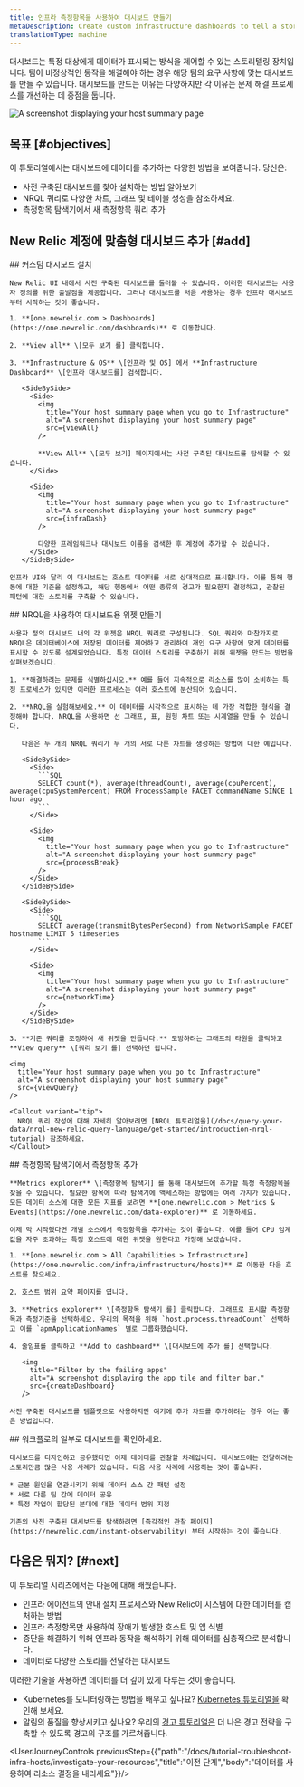 ```yaml
---
title: 인프라 측정항목을 사용하여 대시보드 만들기
metaDescription: Create custom infrastructure dashboards to tell a story about your system.
translationType: machine
---
```









대시보드는 특정 대상에게 데이터가 표시되는 방식을 제어할 수 있는 스토리텔링 장치입니다. 팀이 비정상적인 동작을 해결해야 하는 경우 해당 팀의 요구 사항에 맞는 대시보드를 만들 수 있습니다. 대시보드를 만드는 이유는 다양하지만 각 이유는 문제 해결 프로세스를 개선하는 데 중점을 둡니다.

<img
  title="Your host summary page when you go to Infrastructure"
  alt="A screenshot displaying your host summary page"
  src={customDash}
/>

## 목표 [#objectives]

이 튜토리얼에서는 대시보드에 데이터를 추가하는 다양한 방법을 보여줍니다. 당신은:

* 사전 구축된 대시보드를 찾아 설치하는 방법 알아보기
* NRQL 쿼리로 다양한 차트, 그래프 및 테이블 생성을 참조하세요.
* 측정항목 탐색기에서 새 측정항목 쿼리 추가

## New Relic 계정에 맞춤형 대시보드 추가 [#add]

<Steps>
  <Step>
    ## 커스텀 대시보드 설치

    New Relic UI 내에서 사전 구축된 대시보드를 둘러볼 수 있습니다. 이러한 대시보드는 사용자 정의를 위한 출발점을 제공합니다. 그러나 대시보드를 처음 사용하는 경우 인프라 대시보드부터 시작하는 것이 좋습니다.

    1. **[one.newrelic.com > Dashboards](https://one.newrelic.com/dashboards)** 로 이동합니다.

    2. **View all** \[모두 보기 를] 클릭합니다.

    3. **Infrastructure & OS** \[인프라 및 OS] 에서 **Infrastructure Dashboard** \[인프라 대시보드를] 검색합니다.

       <SideBySide>
         <Side>
           <img
             title="Your host summary page when you go to Infrastructure"
             alt="A screenshot displaying your host summary page"
             src={viewAll}
           />

           **View All** \[모두 보기] 페이지에서는 사전 구축된 대시보드를 탐색할 수 있습니다.
         </Side>

         <Side>
           <img
             title="Your host summary page when you go to Infrastructure"
             alt="A screenshot displaying your host summary page"
             src={infraDash}
           />

           다양한 프레임워크나 대시보드 이름을 검색한 후 계정에 추가할 수 있습니다.
         </Side>
       </SideBySide>

    인프라 UI와 달리 이 대시보드는 호스트 데이터를 서로 상대적으로 표시합니다. 이를 통해 행동에 대한 기준을 설정하고, 해당 행동에서 어떤 종류의 경고가 필요한지 결정하고, 관찰된 패턴에 대한 스토리를 구축할 수 있습니다.
  </Step>

  <Step>
    ## NRQL을 사용하여 대시보드용 위젯 만들기

    사용자 정의 대시보드 내의 각 위젯은 NRQL 쿼리로 구성됩니다. SQL 쿼리와 마찬가지로 NRQL은 데이터베이스에 저장된 데이터를 제어하고 관리하여 개인 요구 사항에 맞게 데이터를 표시할 수 있도록 설계되었습니다. 특정 데이터 스토리를 구축하기 위해 위젯을 만드는 방법을 살펴보겠습니다.

    1. **해결하려는 문제를 식별하십시오.** 예를 들어 지속적으로 리소스를 많이 소비하는 특정 프로세스가 있지만 이러한 프로세스는 여러 호스트에 분산되어 있습니다.

    2. **NRQL을 실험해보세요.** 이 데이터를 시각적으로 표시하는 데 가장 적합한 형식을 결정해야 합니다. NRQL을 사용하면 선 그래프, 표, 원형 차트 또는 시계열을 만들 수 있습니다.

       다음은 두 개의 NRQL 쿼리가 두 개의 서로 다른 차트를 생성하는 방법에 대한 예입니다.

       <SideBySide>
         <Side>
           ```SQL
           SELECT count(*), average(threadCount), average(cpuPercent), average(cpuSystemPercent) FROM ProcessSample FACET commandName SINCE 1 hour ago
           ```
         </Side>

         <Side>
           <img
             title="Your host summary page when you go to Infrastructure"
             alt="A screenshot displaying your host summary page"
             src={processBreak}
           />
         </Side>
       </SideBySide>

       <SideBySide>
         <Side>
           ```SQL
           SELECT average(transmitBytesPerSecond) from NetworkSample FACET hostname LIMIT 5 timeseries
           ```
         </Side>

         <Side>
           <img
             title="Your host summary page when you go to Infrastructure"
             alt="A screenshot displaying your host summary page"
             src={networkTime}
           />
         </Side>
       </SideBySide>

    3. **기존 쿼리를 조정하여 새 위젯을 만듭니다.** 모방하려는 그래프의 타원을 클릭하고 **View query** \[쿼리 보기 를] 선택하면 됩니다.

    <img
      title="Your host summary page when you go to Infrastructure"
      alt="A screenshot displaying your host summary page"
      src={viewQuery}
    />

    <Callout variant="tip">
      NRQL 쿼리 작성에 대해 자세히 알아보려면 [NRQL 튜토리얼을](/docs/query-your-data/nrql-new-relic-query-language/get-started/introduction-nrql-tutorial) 참조하세요.
    </Callout>
  </Step>

  <Step>
    ## 측정항목 탐색기에서 측정항목 추가

    **Metrics explorer** \[측정항목 탐색기] 를 통해 대시보드에 추가할 특정 측정항목을 찾을 수 있습니다. 필요한 항목에 따라 탐색기에 액세스하는 방법에는 여러 가지가 있습니다. 모든 데이터 소스에 대한 모든 지표를 보려면 **[one.newrelic.com > Metrics & Events](https://one.newrelic.com/data-explorer)** 로 이동하세요.

    이제 막 시작했다면 개별 소스에서 측정항목을 추가하는 것이 좋습니다. 예를 들어 CPU 임계값을 자주 초과하는 특정 호스트에 대한 위젯을 원한다고 가정해 보겠습니다.

    1. **[one.newrelic.com > All Capabilities > Infrastructure](https://one.newrelic.com/infra/infrastructure/hosts)** 로 이동한 다음 호스트를 찾으세요.

    2. 호스트 범위 요약 페이지를 엽니다.

    3. **Metrics explorer** \[측정항목 탐색기 를] 클릭합니다. 그래프로 표시할 측정항목과 측정기준을 선택하세요. 우리의 목적을 위해 `host.process.threadCount` 선택하고 이를 `apmApplicationNames` 별로 그룹화했습니다.

    4. 줄임표를 클릭하고 **Add to dashboard** \[대시보드에 추가 를] 선택합니다.

       <img
         title="Filter by the failing apps"
         alt="A screenshot displaying the app tile and filter bar."
         src={createDashboard}
       />

    사전 구축된 대시보드를 템플릿으로 사용하지만 여기에 추가 차트를 추가하려는 경우 이는 좋은 방법입니다.
  </Step>

  <Step>
    ## 워크플로의 일부로 대시보드를 확인하세요.

    대시보드를 디자인하고 공유했다면 이제 데이터를 관찰할 차례입니다. 대시보드에는 전달하려는 스토리만큼 많은 사용 사례가 있습니다. 다음 사용 사례에 사용하는 것이 좋습니다.

    * 근본 원인을 연관시키기 위해 데이터 소스 간 패턴 설정
    * 서로 다른 팀 간에 데이터 공유
    * 특정 작업이 할당된 분대에 대한 데이터 범위 지정

    기존의 사전 구축된 대시보드를 탐색하려면 [즉각적인 관찰 페이지](https://newrelic.com/instant-observability) 부터 시작하는 것이 좋습니다.  

  </Step>
</Steps>

## 다음은 뭐지? [#next]

이 튜토리얼 시리즈에서는 다음에 대해 배웠습니다.

* 인프라 에이전트의 안내 설치 프로세스와 New Relic이 시스템에 대한 데이터를 캡처하는 방법
* 인프라 측정항목만 사용하여 장애가 발생한 호스트 및 앱 식별
* 중단을 해결하기 위해 인프라 동작을 해석하기 위해 데이터를 심층적으로 분석합니다.
* 데이터로 다양한 스토리를 전달하는 대시보드

이러한 기술을 사용하면 데이터를 더 깊이 있게 다루는 것이 좋습니다.

* Kubernetes를 모니터링하는 방법을 배우고 싶나요? [Kubernetes 튜토리얼을](docs/tutorial-create-alerts/create-new-relic-alerts) 확인해 보세요.
* 알림의 품질을 향상시키고 싶나요? 우리의 [경고 튜토리얼은](docs/tutorial-create-alerts/create-new-relic-alerts) 더 나은 경고 전략을 구축할 수 있도록 경고의 구조를 가르쳐줍니다.

<UserJourneyControls previousStep={{"path":"/docs/tutorial-troubleshoot-infra-hosts/investigate-your-resources","title":"이전 단계","body":"데이터를 사용하여 리소스 결정을 내리세요"}}/>